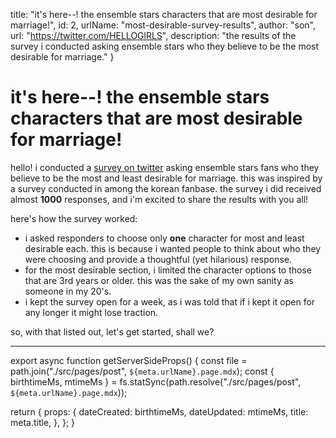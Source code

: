 
  title: "it's here--! the ensemble stars characters that are most desirable for marriage!",
  id: 2,
  urlName: "most-desirable-survey-results",
  author: "son",
  url: "https://twitter.com/HELLOGlRLS",
  description: "the results of the survey i conducted asking ensemble stars who they believe to be the most desirable for marriage."
}

# it's here--! the ensemble stars characters that are most desirable for marriage!

hello! i conducted a [survey on twitter](https://twitter.com/HELLOGlRLS/status/1619519203962421250?s=20) asking ensemble stars fans who they believe to be the most and least desirable for marriage. this was inspired by a survey conducted in among the korean fanbase. the survey i did received almost **1000** responses, and i'm excited to share the results with you all!

here's how the survey worked:

- i asked responders to choose only **one** character for most and least desirable each. this is because i wanted people to think about who they were choosing and provide a thoughtful (yet hilarious) response.
- for the most desirable section, i limited the character options to those that are 3rd years or older. this was the sake of my own sanity as someone in my 20's.
- i kept the survey open for a week, as i was told that if i kept it open for any longer it might lose traction.

so, with that listed out, let's get started, shall we?

---





export async function getServerSideProps() {
  const file = path.join("./src/pages/post", `${meta.urlName}.page.mdx`);
  const { birthtimeMs, mtimeMs } = fs.statSync(path.resolve("./src/pages/post", `${meta.urlName}.page.mdx`));

  return {
    props: {
      dateCreated: birthtimeMs,
      dateUpdated: mtimeMs,
      title: meta.title,
    },
  };
}